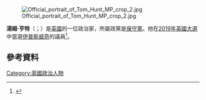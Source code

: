 [[File:Official_portrait_of_Tom_Hunt_MP_crop_2.jpg|thumb]]

'''湯姆·亨特'''（{{lang-en|Tom Hunt}}；{{bd|1988年|8月31日}}）是[[英國|英國]]的一位政治家，所屬政黨是[[保守黨_(英國)|保守黨]]。他在[[2019年英國大選|2019年英國大選]]中當選[[伊普斯威奇_(英國國會選區)|伊普斯威奇]]的議員<ref name="politicsuk">{{cite web |title=Fletcher, Mark |url=https://www.politics.co.uk/reference/fletcher-mark/ |website=Politics.co.uk |access-date=25 March 2021 |archive-date=2021-04-16 |archive-url=https://web.archive.org/web/20210416200643/https://www.politics.co.uk/reference/fletcher-mark/ |dead-url=no }}</ref>。
==參考資料==
{{reflist}}
[[Category:英國政治人物|Category:英國政治人物]]